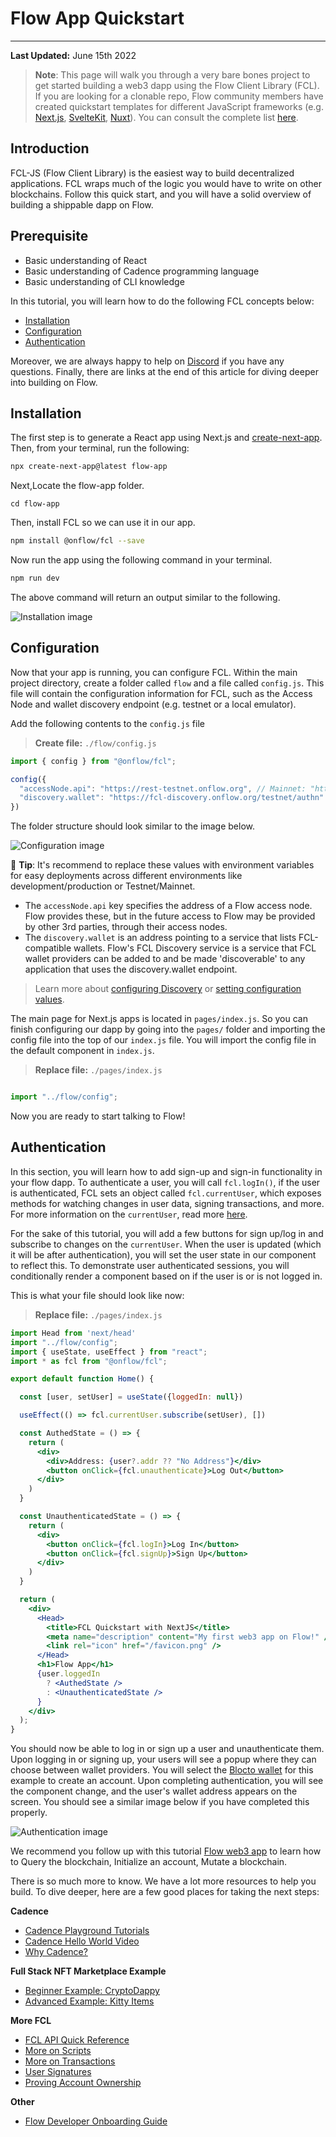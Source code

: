 # Flow App Quickstart

---

**Last Updated:** June 15th 2022

> **Note**: This page will walk you through a very bare bones project to get started building a web3 dapp using the Flow Client Library (FCL). If you are looking for a clonable repo, Flow community members have created quickstart templates for different JavaScript frameworks (e.g. [Next.js](https://github.com/muttoni/fcl-nextjs-quickstart), [SvelteKit](https://github.com/muttoni/fcl-sveltekit-quickstart), [Nuxt](https://github.com/bluesign/nuxt3-fcl)). You can consult the complete list [here](https://github.com/ph0ph0/Get-The-Flow-Down#fcl).


## Introduction

FCL-JS (Flow Client Library) is the easiest way to build decentralized applications. FCL wraps much of the logic you would have to write on other blockchains. Follow this quick start, and you will have a solid overview of building a shippable dapp on Flow.

## Prerequisite
- Basic understanding of React
- Basic understanding of Cadence programming language 
- Basic understanding of CLI knowledge

In this tutorial, you will learn how to do the following FCL concepts below:
- [Installation](#installation)
- [Configuration](#configuration)
- [Authentication](#authentication)

Moreover, we are always happy to help on [Discord](https://discord.gg/flow) if you have any questions. Finally, there are links at the end of this article for diving deeper into building on Flow.


## Installation

The first step is to generate a React app using Next.js and [create-next-app](https://nextjs.org/docs/api-reference/create-next-app). Then, from your terminal, run the following:

```sh
npx create-next-app@latest flow-app

```
Next,Locate the flow-app folder.
```
cd flow-app

```

Then, install FCL so we can use it in our app.

```sh
npm install @onflow/fcl --save
```

Now run the app using the following command in your terminal.

```sh
npm run dev
```

The above command will return an output similar to the following.

![Installation image](../images/1.png)

## Configuration

Now that your app is running, you can configure FCL. Within the main project directory, create a folder called `flow` and a file called `config.js`. This file will contain the configuration information for FCL, such as the Access Node and wallet discovery endpoint (e.g. testnet or a local emulator). 

Add the following contents to the `config.js` file

> **Create file:** `./flow/config.js`

```javascript
import { config } from "@onflow/fcl";

config({
  "accessNode.api": "https://rest-testnet.onflow.org", // Mainnet: "https://rest-mainnet.onflow.org"
  "discovery.wallet": "https://fcl-discovery.onflow.org/testnet/authn" // Mainnet: "https://fcl-discovery.onflow.org/authn"
})
```

The folder structure should look similar to the image below.

![Configuration image](../images/2.png)

📣 **Tip**: It's recommend to replace these values with environment variables for easy deployments across different environments like development/production or Testnet/Mainnet.

- The `accessNode.api` key specifies the address of a Flow access node. Flow provides these, but in the future access to Flow may be provided by other 3rd parties, through their access nodes. 
- The `discovery.wallet` is an address pointing to a service that lists FCL-compatible wallets. Flow's FCL Discovery service is a service that FCL wallet providers can be added to and be made 'discoverable' to any application that uses the discovery.wallet endpoint.

> Learn more about [configuring Discovery](../reference/discovery) or [setting configuration values](../reference/api.md#setting-configuration-values).

The main page for Next.js apps is located in `pages/index.js`. So you can finish configuring our dapp by going into the `pages/` folder and importing the config file into the top of our `index.js` file. You will import the config file in the default component in `index.js`.

> **Replace file:** `./pages/index.js`

```jsx

import "../flow/config";

```

Now you are ready to start talking to Flow!

## Authentication

In this section, you will learn how to add sign-up and sign-in functionality in your flow dapp.
To authenticate a user, you will call `fcl.logIn()`, if the user is authenticated, FCL sets an object called `fcl.currentUser`, which exposes methods for watching changes in user data, signing transactions, and more. For more information on the `currentUser`, read more [here](../reference/api.md#current-user).

For the sake of this tutorial, you will add a few buttons for sign up/log in and subscribe to changes on the `currentUser`. When the user is updated (which it will be after authentication), you will set the user state in our component to reflect this. To demonstrate user authenticated sessions, you will conditionally render a component based on if the user is or is not logged in.

This is what your file should look like now:

> **Replace file:** `./pages/index.js`

```jsx
import Head from 'next/head'
import "../flow/config";
import { useState, useEffect } from "react";
import * as fcl from "@onflow/fcl";

export default function Home() {

  const [user, setUser] = useState({loggedIn: null})

  useEffect(() => fcl.currentUser.subscribe(setUser), [])

  const AuthedState = () => {
    return (
      <div>
        <div>Address: {user?.addr ?? "No Address"}</div>
        <button onClick={fcl.unauthenticate}>Log Out</button>
      </div>
    )
  }

  const UnauthenticatedState = () => {
    return (
      <div>
        <button onClick={fcl.logIn}>Log In</button>
        <button onClick={fcl.signUp}>Sign Up</button>
      </div>
    )
  }

  return (
    <div>
      <Head>
        <title>FCL Quickstart with NextJS</title>
        <meta name="description" content="My first web3 app on Flow!" />
        <link rel="icon" href="/favicon.png" />
      </Head>
      <h1>Flow App</h1>
      {user.loggedIn
        ? <AuthedState />
        : <UnauthenticatedState />
      }
    </div>
  );
}

```

You should now be able to log in or sign up a user and unauthenticate them. Upon logging in or signing up, your users will see a popup where they can choose between wallet providers. You will select the [Blocto wallet](https://blocto.portto.io/) for this example to create an account. Upon completing authentication, you will see the component change, and the user's wallet address appears on the screen. You should see a similar image below if you have completed this properly.

![Authentication image](../images/3.png)

We recommend you follow up with this tutorial [Flow web3 app](../tutorials/flow-web3-app.mdx) to learn how to Query the blockchain, Initialize an account, Mutate a blockchain.

There is so much more to know. We have a lot more resources to help you build. To dive deeper, here are a few good places for taking the next steps:


**Cadence**
- [Cadence Playground Tutorials](https://docs.onflow.org/cadence/tutorial/01-first-steps/)
- [Cadence Hello World Video](https://www.youtube.com/watch?v=pRz7EzrWchs)
- [Why Cadence?](https://www.onflow.org/post/flow-blockchain-cadence-programming-language-resources-assets)

**Full Stack NFT Marketplace Example**
- [Beginner Example: CryptoDappy](https://github.com/bebner/crypto-dappy)
- [Advanced Example: Kitty Items](https://github.com/onflow/kitty-items)

**More FCL**
- [FCL API Quick Reference](../reference/api.md)
- [More on Scripts](../reference/scripts.mdx)
- [More on Transactions](../reference/transactions.mdx)
- [User Signatures](../reference/user-signatures.mdx)
- [Proving Account Ownership](../reference/proving-authentication.mdx)

**Other**
- [Flow Developer Onboarding Guide](https://docs.onflow.org/dapp-development/)
